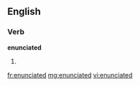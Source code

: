 ==English==

===Verb===
'''enunciated'''

# {{past of|[[enunciate]]}}

[[fr:enunciated]]
[[mg:enunciated]]
[[vi:enunciated]]